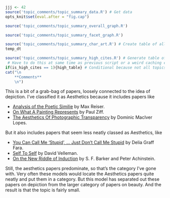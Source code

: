```r
jjj <- 42
source('topic_comments/topic_summary_data.R') # Get data
opts_knit$set(eval.after = "fig.cap")
```

```r
source('topic_comments/topic_summary_overall_graph.R')
```

```r
source('topic_comments/topic_summary_facet_graph.R')
```

```r
source('topic_comments/topic_summary_char_art.R') # Create table of all articles in topic
temp_dt
```

```r
source('topic_comments/topic_summary_high_cites.R') # Generate table of highly cited articles. 
 # Have to do this at same time as previous script or a weird caching error occurs.
if(is_high_cites == 1){high_table} # Conditional because not all topics have high cites
cat("\n
	**Comments**
	\n")
```

This is a bit of a grab-bag of papers, loosely connected to the idea of depiction. I've classified it as Aesthetics because it includes papers like

- [Analysis of the Poetic Similie](https://philpapers.org/rec/RIEAOT) by Max Reiser.
- [On What A Painting Represents](https://philpapers.org/rec/ZIFOWA) by Paul Ziff.
- [The Aesthetics Of Photographic Transparency](https://philpapers.org/rec/LOPTAO) by Dominic MacIver Lopes.

But it also includes papers that seem less neatly classed as Aesthetics, like

- [You Can Call Me 'Stupid', ... Just Don't Call Me Stupid](https://philpapers.org/rec/FARYCC) by Delia Graff Fara.
- [Self To Self](https://philpapers.org/rec/VELSTS) by David Velleman.
- [On the New Riddle of Induction](https://philpapers.org/rec/BAROTN-2) by S. F. Barker and Peter Achinstein.

Still, the aesthetics papers predominate, so that's the category I've gone with. Very often these models would locate the Aesthetics papers quite neatly and put them in a category. But this model has separated out these papers on depiction from the larger category of papers on beauty. And the result is that the topic is fairly small.